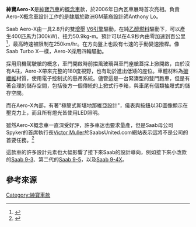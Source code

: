 {{noteTA
|T = zh-hans:萨博Aero-X; zh-tw:紳寶Aero-X; zh-hk:紳寶Aero-X;
|1 = zh-hans:萨博; zh-tw:紳寶; zh-hk:紳寶;}}{{Infobox Automobile
| image          = [[Image:SAAB_AERO_X_Front_and_left_side.jpg|250px]]
| name           = Saab Aero-X
| manufacturer   = [[紳寶汽車|Saab]]
| production     = 2006
| wheelbase      = 2795 mm
| length         =4675mm
| width          =1918mm
| height         =1276mm
| transmission   = 7速 [[手動變速器|手排]]
| layout         = [[前置引擎|前置引擎]], [[四輪驅動|四輪驅動]]
| class          = [[概念車|概念車]]
| body_style     = 兩門 [[轎跑車|轎跑車]]
| engine         = 2.8 L 雙[[渦輪增壓器|渦輪增壓]] [[V型引擎|V6引擎]]
}}

'''紳寶Aero-X'''是[[紳寶汽車|紳寶汽車]]的[[概念車|概念車]]款，於2006年日內瓦車展時首次亮相。負責Aero-X概念車設計工作的是隸屬於歐洲GM華裔設計師Anthony Lo。

Saab Aero-X由一具2.8升的雙[[渦輪增壓器|增壓]] [[V型引擎|V6引擎]]驅動，在純[[乙醇燃料|乙醇燃料]]驅動下，可以產生400匹馬力(300kW)、扭力50.9kg-m。預計可以在4.9秒內由零加速到百公里<ref>{{cite web |url=http://www.saabusa.com/aerox/US/en/index.jsp |title=AeroX |publisher=Saabusa.com |date= |accessdate=2010-09-27 |archive-date=2010-08-31 |archive-url=https://web.archive.org/web/20100831110922/http://www.saabusa.com/aerox/US/en/index.jsp |dead-url=no }}</ref>，最高時速被限制在250km/hr。在方向盤上也設有七速的手動變速撥桿。像Saab Turbo X一樣，Aero-X採用四輪驅動。

採用飛機駕駛艙的概念，車門開啟時前擋風玻璃與車門座艙蓋採上掀開啟，由於沒有A柱，Aero-X帶來完整的180度視野，也有助於進出低矮的座位。車體材料為[[碳纖維|碳纖維]]材質，使用電子控制式的懸吊系統。儘管這是一台緊湊型的雙門跑車，但是有著合理的儲存空間，包括後方一個傳統的上掀式行李箱，與車尾有個類抽屜式的儲存空間。

而在Aero-X內部，有著"極簡式斯堪地那維亞設計"，儀表與按鈕以3D圖像顯示在壓克力上，而且所有燈光皆使用LED照明。

雖然Aero-X概念車一直深受好評，許多車迷也要求量產，但是Saab母公司Spyker的首席執行長[[Victor_Muller|Victor Muller]]於SaabsUnited.com網站表示這將不是公司的首要任務。<ref>{{cite web |url=http://www.saabsunited.com |title=Saabs United — Saab Cars and News Blog |publisher=Saabsunited.com |date=2009-01-12 |accessdate=2010-09-27 |archive-date=2021-04-26 |archive-url=https://web.archive.org/web/20210426055912/https://www.saabsunited.com/ |dead-url=no }}</ref>

這款車的許多設計元素也大幅影響了接下來Saab的設計導向，例如接下來小改款的[[Saab_9-3|Saab 9-3]]、第二代的[[Saab_9-5|Saab 9-5]]，以及[[Saab_9-4X|Saab 9-4X]]。

==參考來源==
{{reflist}}


[[Category:紳寶車款|Category:紳寶車款]]